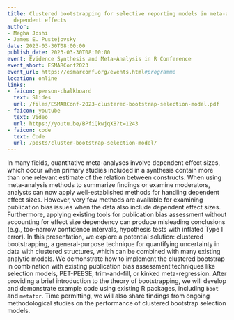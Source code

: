 ```yaml
---
title: Clustered bootstrapping for selective reporting models in meta-analysis with
  dependent effects
author:
- Megha Joshi
- James E. Pustejovsky
date: 2023-03-30T08:00:00
publish_date: 2023-03-30T08:00:00
event: Evidence Synthesis and Meta-Analysis in R Conference
event_short: ESMARConf2023
event_url: https://esmarconf.org/events.html#programme
location: online
links:
- faicon: person-chalkboard
  text: Slides
  url: /files/ESMARConf-2023-clustered-bootstrap-selection-model.pdf
- faicon: youtube
  text: Video
  url: https://youtu.be/BPfiQkwjqX8?t=1243
- faicon: code
  text: Code
  url: /posts/cluster-bootstrap-selection-model/
---
```


In many fields, quantitative meta-analyses involve dependent effect sizes, which occur when primary studies included in a synthesis contain more than one relevant estimate of the relation between constructs. When using meta-analysis methods to summarize findings or examine moderators, analysts can now apply well-established methods for handling dependent effect sizes. However, very few methods are available for examining publication bias issues when the data also include dependent effect sizes. Furthermore, applying existing tools for publication bias assessment without accounting for effect size dependency can produce misleading conclusions (e.g., too-narrow confidence intervals, hypothesis tests with inflated Type I error). In this presentation, we explore a potential solution: clustered bootstrapping, a general-purpose technique for quantifying uncertainty in data with clustered structures, which can be combined with many existing analytic models. We demonstrate how to implement the clustered bootstrap in combination with existing publication bias assessment techniques like selection models, PET-PEESE, trim-and-fill, or kinked meta-regression. After providing a brief introduction to the theory of bootstrapping, we will develop and demonstrate example code using existing R packages, including `boot` and `metafor`. Time permitting, we will also share findings from ongoing methodological studies on the performance of clustered bootstrap selection models.

